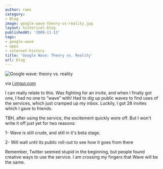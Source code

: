 ```yaml
---
author: rami
category:
- Blog
image: google-wave-theory-vs-reality.jpg
layout: historical-blog
publishedAt: '2009-11-13'
tags:
- google-wave
- apps
- internet-history
title: 'Google Wave: Theory vs. Reality'
url: blog
---
```


![Google wave: theory vs. reality](/assets/images/content/blog/google-wave-theory-vs-reality.jpg)
  
via <a href="http://i.imgur.com/zVn91.jpg">i.imgur.com</a>
  
I can really relate to this. Was fighting for an invite, and when I finally got one, I had no one to “wave” with! Had to dig up public waves to find uses of the services, which just cramped up my inbox. Luckily, I got 28 invites which I gave to friends.
  
TBH, after using the service, the excitement quickly wore off. But I won't write it off just yet for two reasons:
  
  1- Wave is still crude, and still in it's beta stage. 

  2- Will wait until its public roll-out to see how it goes from there
  
Remember, Twitter seemed stupid in the beginning, but people found creative ways to use the service. I am crossing my fingers that Wave will be the same.
